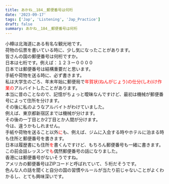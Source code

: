 ```yaml
---
title: あかね＿184＿郵便番号は何桁
date: '2023-09-17'
tags: ['Jap', 'Listening', 'Jap_Practice']
draft: false
summary: あかね＿184＿郵便番号は何桁
---
```


小樽は北海道にある有名な観光地です。  
荷物の伝票を書いている時に、少し気になったことがあります。  
皆さんの国の郵便番号は何桁ですか。  
日本は七桁です。例えば：１２３ー００００  
日本では郵便番号は結構重要だと思います。  
手紙や荷物を送る時に、必ず書きます。  
私は大学生のごろ、年末年始に郵便局で<font color="red">年賀状(ねんがじょう)の仕分(しわ)け作業の</font>アルバイトしたことがあります。  
本当に昔のことなので、記憶がちょっと曖昧なんですけど、最初は機械が郵便番号によって住所を分けます。  
その後に私のようなアルバイトがわけていました。  
例えば、東京都新宿区までは機械が分けます。  
その後の一丁目とか2丁目とか人間が分けます。  
今は、違うかもしれません。  
手紙や荷物を送ること以外<font color="red">に</font>も、例えば、ジムに入会する時やホテルに泊まる時も住所と郵便番号を書きます。  
日本は履歴書にも住所<font color="red">を</font>書くんですけど、もちろん郵便番号も一緒に書きます。  
この前会話レッスンで<font color="red">も</font>偶然郵便番号の話になりました。  
香港には郵便番号がないそうですね。  
アメリカの郵便番号はZIPコードと呼ばれていて、５桁だそうです。  
色んな人の話を聞くと自分の国の習慣やルールが当たり前じゃないことがよくわかるし、とても興味深いです。  
